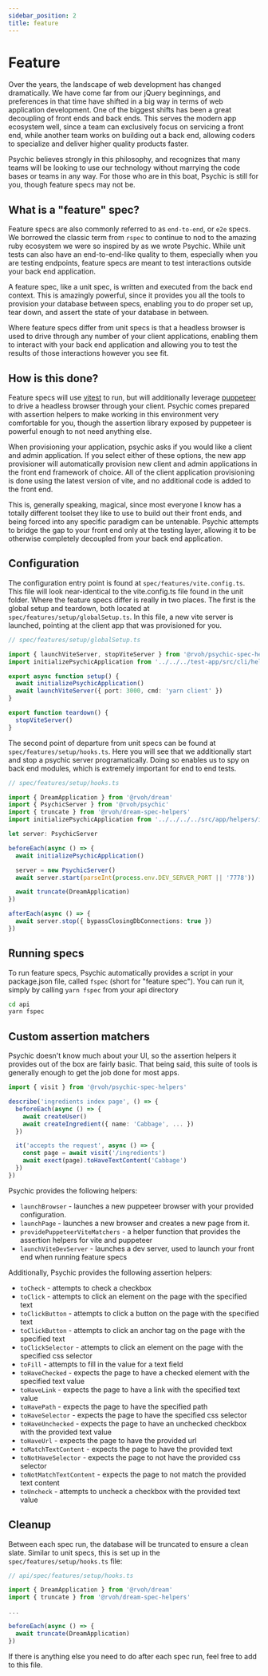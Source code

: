 ```yaml
---
sidebar_position: 2
title: feature
---
```


# Feature

Over the years, the landscape of web development has changed dramatically. We have come far from our jQuery beginnings, and preferences in that time have shifted in a big way in terms of web application development. One of the biggest shifts has been a great decoupling of front ends and back ends. This serves the modern app ecosystem well, since a team can exclusively focus on servicing a front end, while another team works on building out a back end, allowing coders to specialize and deliver higher quality products faster.

Psychic believes strongly in this philosophy, and recognizes that many teams will be looking to use our technology without marrying the code bases or teams in any way. For those who are in this boat, Psychic is still for you, though feature specs may not be.

## What is a "feature" spec?

Feature specs are also commonly referred to as `end-to-end`, or `e2e` specs. We borrowed the classic term from `rspec` to continue to nod to the amazing ruby ecosystem we were so inspired by as we wrote Psychic. While unit tests can also have an end-to-end-like quality to them, especially when you are testing endpoints, feature specs are meant to test interactions outside your back end application.

A feature spec, like a unit spec, is written and executed from the back end context. This is amazingly powerful, since it provides you all the tools to provision your database between specs, enabling you to do proper set up, tear down, and assert the state of your database in between.

Where feature specs differ from unit specs is that a headless browser is used to drive through any number of your client applications, enabling them to interact with your back end application and allowing you to test the results of those interactions however you see fit.

## How is this done?

Feature specs will use [vitest](http://vitest.dev/) to run, but will additionally leverage [puppeteer](https://pptr.dev/guides/page-interactions) to drive a headless browser through your client. Psychic comes prepared with assertion helpers to make working in this environment very comfortable for you, though the assertion library exposed by puppeteer is powerful enough to not need anything else.

When provisioning your application, psychic asks if you would like a client and admin application. If you select either of these options, the new app provisioner will automatically provision new client and admin applications in the front end framework of choice. All of the client application provisioning is done using the latest version of vite, and no additional code is added to the front end.

This is, generally speaking, magical, since most everyone I know has a totally different toolset they like to use to build out their front ends, and being forced into any specific paradigm can be untenable. Psychic attempts to bridge the gap to your front end only at the testing layer, allowing it to be otherwise completely decoupled from your back end application.

## Configuration

The configuration entry point is found at `spec/features/vite.config.ts`. This file will look near-identical to the vite.config.ts file found in the unit folder. Where the feature specs differ is really in two places. The first is the global setup and teardown, both located at `spec/features/setup/globalSetup.ts`. In this file, a new vite server is launched, pointing at the client app that was provisioned for you.

```ts
// spec/features/setup/globalSetup.ts

import { launchViteServer, stopViteServer } from '@rvoh/psychic-spec-helpers'
import initializePsychicApplication from '../../../test-app/src/cli/helpers/initializePsychicApplication'

export async function setup() {
  await initializePsychicApplication()
  await launchViteServer({ port: 3000, cmd: 'yarn client' })
}

export function teardown() {
  stopViteServer()
}
```

The second point of departure from unit specs can be found at `spec/features/setup/hooks.ts`. Here you will see that we additionally start and stop a psychic server programatically. Doing so enables us to spy on back end modules, which is extremely important for end to end tests.

```ts
// spec/features/setup/hooks.ts

import { DreamApplication } from '@rvoh/dream'
import { PsychicServer } from '@rvoh/psychic'
import { truncate } from '@rvoh/dream-spec-helpers'
import initializePsychicApplication from '../../../../src/app/helpers/initializePsychicApplication'

let server: PsychicServer

beforeEach(async () => {
  await initializePsychicApplication()

  server = new PsychicServer()
  await server.start(parseInt(process.env.DEV_SERVER_PORT || '7778'))

  await truncate(DreamApplication)
})

afterEach(async () => {
  await server.stop({ bypassClosingDbConnections: true })
})
```

## Running specs

To run feature specs, Psychic automatically provides a script in your package.json file, called `fspec` (short for "feature spec"). You can run it, simply by calling `yarn fspec` from your api directory

```bash
cd api
yarn fspec
```

## Custom assertion matchers

Psychic doesn't know much about your UI, so the assertion helpers it provides out of the box are fairly basic. That being said, this suite of tools is generally enough to get the job done for most apps.

```ts
import { visit } from '@rvoh/psychic-spec-helpers'

describe('ingredients index page', () => {
  beforeEach(async () => {
    await createUser()
    await createIngredient({ name: 'Cabbage', ... })
  })

  it('accepts the request', async () => {
    const page = await visit('/ingredients')
    await exect(page).toHaveTextContent('Cabbage')
  })
})
```

Psychic provides the following helpers:

- `launchBrowser` - launches a new puppeteer browser with your provided configuration.
- `launchPage` - launches a new browser and creates a new page from it.
- `providePuppeteerViteMatchers` - a helper function that provides the assertion helpers for vite and puppeteer
- `launchViteDevServer` - launches a dev server, used to launch your front end when running feature specs

Additionally, Psychic provides the following assertion helpers:

- `toCheck` - attempts to check a checkbox
- `toClick` - attempts to click an element on the page with the specified text
- `toClickButton` - attempts to click a button on the page with the specified text
- `toClickButton` - attempts to click an anchor tag on the page with the specified text
- `toClickSelector` - attempts to click an element on the page with the specified css selector
- `toFill` - attempts to fill in the value for a text field
- `toHaveChecked` - expects the page to have a checked element with the specified text value
- `toHaveLink` - expects the page to have a link with the specified text value
- `toHavePath` - expects the page to have the specified path
- `toHaveSelector` - expects the page to have the specified css selector
- `toHaveUnchecked` - expects the page to have an unchecked checkbox with the provided text value
- `toHaveUrl` - expects the page to have the provided url
- `toMatchTextContent` - expects the page to have the provided text
- `toNotHaveSelector` - expects the page to not have the provided css selector
- `toNotMatchTextContent` - expects the page to not match the provided text content
- `toUncheck` - attempts to uncheck a checkbox with the provided text value

## Cleanup

Between each spec run, the database will be truncated to ensure a clean slate. Similar to unit specs, this is set up in the `spec/features/setup/hooks.ts` file:

```ts
// api/spec/features/setup/hooks.ts

import { DreamApplication } from '@rvoh/dream'
import { truncate } from '@rvoh/dream-spec-helpers'

...

beforeEach(async () => {
  await truncate(DreamApplication)
})
```

If there is anything else you need to do after each spec run, feel free to add to this file.
